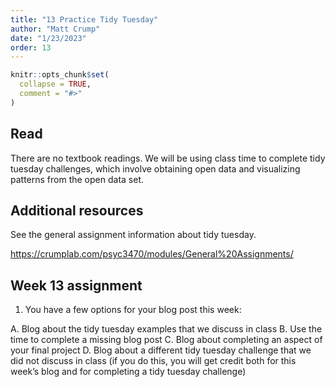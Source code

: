 ```yaml
---
title: "13 Practice Tidy Tuesday"
author: "Matt Crump"
date: "1/23/2023"
order: 13
---
```


```r
knitr::opts_chunk$set(
  collapse = TRUE,
  comment = "#>"
)
```

## Read

There are no textbook readings. We will be using class time to complete tidy tuesday challenges, which involve obtaining open data and visualizing patterns from the open data set. 

## Additional resources

See the general assignment information about tidy tuesday.

<https://crumplab.com/psyc3470/modules/General%20Assignments/>


## Week 13 assignment

1. You have a few options for your blog post this week:

A. Blog about the tidy tuesday examples that we discuss in class
B. Use the time to complete a missing blog post
C. Blog about completing an aspect of your final project
D. Blog about a different tidy tuesday challenge that we did not discuss in class (if you do this, you will get credit both for this week's blog and for completing a tidy tuesday challenge)
